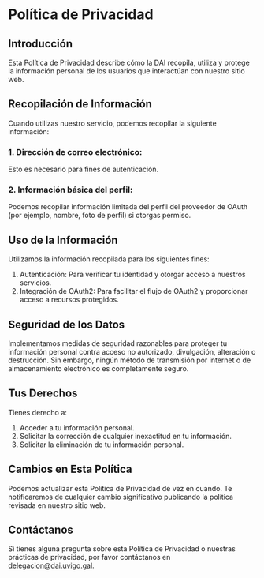 # Política de Privacidad

## Introducción

Esta Política de Privacidad describe cómo la DAI recopila, utiliza y protege la
información personal de los usuarios que interactúan con nuestro sitio web.

## Recopilación de Información

Cuando utilizas nuestro servicio, podemos recopilar la siguiente información:

### 1. Dirección de correo electrónico:

Esto es necesario para fines de autenticación.

### 2. Información básica del perfil:

Podemos recopilar información limitada del perfil del proveedor de OAuth (por
ejemplo, nombre, foto de perfil) si otorgas permiso.

## Uso de la Información

Utilizamos la información recopilada para los siguientes fines:

1.  Autenticación: Para verificar tu identidad y otorgar acceso a nuestros
    servicios.
2.  Integración de OAuth2: Para facilitar el flujo de OAuth2 y proporcionar
    acceso a recursos protegidos.

## Seguridad de los Datos

Implementamos medidas de seguridad razonables para proteger tu información
personal contra acceso no autorizado, divulgación, alteración o destrucción.
Sin embargo, ningún método de transmisión por internet o de almacenamiento
electrónico es completamente seguro.

## Tus Derechos

Tienes derecho a:

1.  Acceder a tu información personal.
2.  Solicitar la corrección de cualquier inexactitud en tu información.
3.  Solicitar la eliminación de tu información personal.

## Cambios en Esta Política

Podemos actualizar esta Política de Privacidad de vez en cuando. Te
notificaremos de cualquier cambio significativo publicando la política
revisada en nuestro sitio web.

## Contáctanos

Si tienes alguna pregunta sobre esta Política de Privacidad o nuestras
prácticas de privacidad, por favor contáctanos en delegacion@dai.uvigo.gal.
